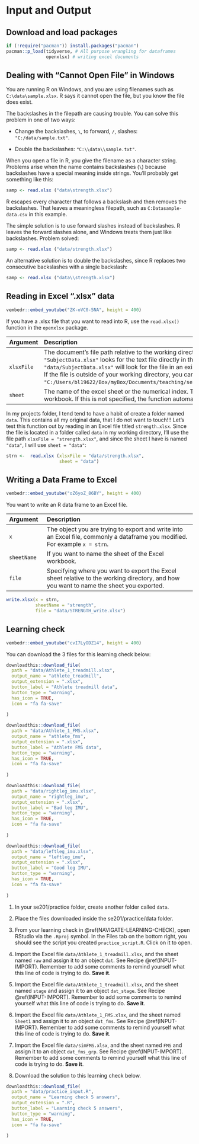 # Input and Output {#InputOuput}

## Download and load packages {-}

```r

if (!require("pacman")) install.packages("pacman")
pacman::p_load(tidyverse, # All purpose wrangling for dataframes
               openxlsx) # writing excel documents

```

## Dealing with “Cannot Open File” in Windows {#INPUT-FILE}


You are running R on Windows, and you are using filenames such as `C:\data\sample.xlsx`. R says it cannot open the file, but you know the file does exist.

The backslashes in the filepath are causing trouble. You can solve this problem in one of two ways:

-   Change the backslashes, `\`, to forward, `/`, slashes: `"C:/data/sample.txt"`.

-   Double the backslashes: `"C:\\data\\sample.txt"`.

When you open a file in R, you give the filename as a character string. Problems arise when the name contains backslashes (`\`) because backslashes have a special meaning inside strings. You’ll probably get something like this:

``` r
samp <- read.xlsx ("data\strength.xlsx")
```
R escapes every character that follows a backslash and then removes the backslashes. That leaves a meaningless filepath, such as
`C:Datasample-data.csv` in this example.

The simple solution is to use forward slashes instead of backslashes. R leaves the forward slashes alone, and Windows treats them just like backslashes. Problem solved:

``` r
samp <- read.xlsx ("data/strength.xlsx")
```

An alternative solution is to double the backslashes, since R replaces two consecutive backslashes with a single backslash:

``` r
samp <- read.xlsx ("data\\strength.xlsx")
```


## Reading in Excel ".xlsx" data  {#INPUT-IMPORT}

```r
vembedr::embed_youtube("ZK-oVC0-5NA", height = 400)
```

If you have a .xlsx file that you want to read into R, use the `read.xlsx()` function in the `openxlsx` package.

| Argument| Description| 
|:------------|:-------------------------------------------------|
|`xlsxFile`| The document's file path relative to the working directory unless specified otherwise. For example `xlsxFile = "SubjectData.xlsx"` looks for the text file directly in the working directory, while `xlsxFile = "data/SubjectData.xlsx"` will look for the file in an existing folder called `data` inside the working directory.<br>If the file is outside of your working directory, you can also specify a full file path (`xlsxFile = "C:/Users/bl19622/Box/myBox/Documents/teaching/se747_ResearchMeth/sample_book/data/SubjectData.xlsx"`).|
|`sheet`|  The name of the excel sheet or the numerical index. This is useful if you have many sheets in one Excel workbook. If this is not specified, the function automatically reads in the first sheet in the Excel workbook.|


In my projects folder, I tend tend to have a habit of create a folder named `data`. This contains all my original data, that I do not want to touch!!! Let's test this function out by reading in an Excel file titled `strength.xlsx`. Since the file is located in a folder called `data` in my working directory, I'll use the file path `xlsxFile = "strength.xlsx"`, and since the sheet I have is named `"data"`, I will use `sheet = "data"`:


```r

strn <-  read.xlsx (xlsxFile = "data/strength.xlsx",
                    sheet = "data")

```


## Writing a Data Frame to Excel {#INPUT-EXPORT}

```r
vembedr::embed_youtube("oZ6yoZ_86BY", height = 400)
```

You want to write an R data frame to an Excel file. 

| Argument| Description| 
|:------------|:-------------------------------------------------|
|`x`| The object you are trying to export and write into an Excel file, commonly a dataframe you modified. For example `x = strn`.|
|`sheetName`|  If you want to name the sheet of the Excel workbook.|
|`file`| Specifying where you want to export the Excel sheet relative to the working directory, and how you want to name the sheet you exported.|


```r

write.xlsx(x = strn,
           sheetName = "strength",
           file = "data/STRENGTH_write.xlsx")
```



## Learning check {#INPUT-LEARNING-CHECK}

```r
vembedr::embed_youtube("cvI7LyODZ14", height = 400)
```

You can download the 3 files for this learning check below:

```r
downloadthis::download_file(
  path = "data/Athlete_1_treadmill.xlsx",
  output_name = "athlete_treadmill",
  output_extension = ".xlsx",
  button_label = "Athlete treadmill data",
  button_type = "warning",
  has_icon = TRUE,
  icon = "fa fa-save"
 
)
```

```r
downloadthis::download_file(
  path = "data/Athlete_1_FMS.xlsx",
  output_name = "athlete_fms",
  output_extension = ".xlsx",
  button_label = "Athlete FMS data",
  button_type = "warning",
  has_icon = TRUE,
  icon = "fa fa-save"
 
)
```

```r
downloadthis::download_file(
  path = "data/rightleg_imu.xlsx",
  output_name = "rightleg_imu",
  output_extension = ".xlsx",
  button_label = "Bad leg IMU",
  button_type = "warning",
  has_icon = TRUE,
  icon = "fa fa-save"
 
)
```

```r
downloadthis::download_file(
  path = "data/leftleg_imu.xlsx",
  output_name = "leftleg_imu",
  output_extension = ".xlsx",
  button_label = "Good leg IMU",
  button_type = "warning",
  has_icon = TRUE,
  icon = "fa fa-save"
 
)
```

1. In your se201/practice folder, create another folder called `data`.

2. Place the files downloaded inside the se201/practice/data folder.

3. From your learning check in \@ref(NAVIGATE-LEARNING-CHECK), open RStudio via the `.Rproj` symbol. In the Files tab on the bottom right, you should see the script you created `practice_script.R`. Click on it to open.

4. Import the Excel file `data/Athlete_1_treadmill.xlsx`, and the sheet named `raw` and assign it to an object `dat`. See  Recipe \@ref(INPUT-IMPORT). Remember to add some comments to remind yourself what this line of code is trying to do. **Save it**.

5. Import the Excel file `data/Athlete_1_treadmill.xlsx`, and the sheet named `stage` and assign it to an object `dat_stage`. See  Recipe \@ref(INPUT-IMPORT). Remember to add some comments to remind yourself what this line of code is trying to do. **Save it**.

6. Import the Excel file `data/Athlete_1_FMS.xlsx`, and the sheet named `Sheet1` and assign it to an object `dat_fms`. See  Recipe \@ref(INPUT-IMPORT). Remember to add some comments to remind yourself what this line of code is trying to do. **Save it**.

7. Import the Excel file `data/simFMS.xlsx`, and the sheet named `FMS` and assign it to an object `dat_fms_grp`. See  Recipe \@ref(INPUT-IMPORT). Remember to add some comments to remind yourself what this line of code is trying to do. **Save it**.

8. Download the solution to this learning check below.

```r
downloadthis::download_file(
  path = "data/practice_input.R",
  output_name = "Learning check 5 answers",
  output_extension = ".R",
  button_label = "Learning check 5 answers",
  button_type = "warning",
  has_icon = TRUE,
  icon = "fa fa-save"
 
)
```

